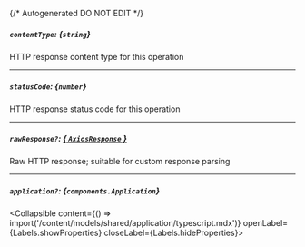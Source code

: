 {/* Autogenerated DO NOT EDIT  */}

##### `contentType`: *{`string`}*
HTTP response content type for this operation

---
##### `statusCode`: *{`number`}*
HTTP response status code for this operation

---
##### `rawResponse?`: [*{ `AxiosResponse` }*](https://axios-http.com/docs/res_schema)
Raw HTTP response; suitable for custom response parsing

---
##### `application?`: *{`components.Application`}*
<Collapsible content={() => import('/content/models/shared/application/typescript.mdx')} openLabel={Labels.showProperties} closeLabel={Labels.hideProperties}>
</Collapsible>


